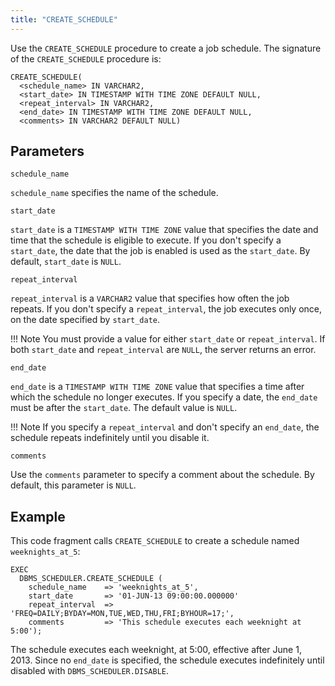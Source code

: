 ```yaml
---
title: "CREATE_SCHEDULE"
---
```


Use the `CREATE_SCHEDULE` procedure to create a job schedule. The signature of the `CREATE_SCHEDULE` procedure is:

```text
CREATE_SCHEDULE(
  <schedule_name> IN VARCHAR2,
  <start_date> IN TIMESTAMP WITH TIME ZONE DEFAULT NULL,
  <repeat_interval> IN VARCHAR2,
  <end_date> IN TIMESTAMP WITH TIME ZONE DEFAULT NULL,
  <comments> IN VARCHAR2 DEFAULT NULL)
```

## Parameters

`schedule_name`

 `schedule_name` specifies the name of the schedule.

`start_date`

 `start_date` is a `TIMESTAMP WITH TIME ZONE` value that specifies the date and time that the schedule is eligible to execute. If you don't specify a `start_date`, the date that the job is enabled is used as the `start_date`. By default, `start_date` is `NULL`.

`repeat_interval`

 `repeat_interval` is a `VARCHAR2` value that specifies how often the job repeats. If you don't specify a `repeat_interval`, the job executes only once, on the date specified by `start_date`.

 !!! Note 
    You must provide a value for either `start_date` or `repeat_interval`. If both `start_date` and `repeat_interval` are `NULL`, the server returns an error.

`end_date`

 `end_date` is a `TIMESTAMP WITH TIME ZONE` value that specifies a time after which the schedule no longer executes. If you specify a date, the `end_date` must be after the `start_date`. The default value is `NULL`.

 !!! Note
     If you specify a `repeat_interval` and don't specify an `end_date`, the schedule repeats indefinitely until you disable it.

`comments`

 Use the `comments` parameter to specify a comment about the schedule. By default, this parameter is `NULL`.

## Example

This code fragment calls `CREATE_SCHEDULE` to create a schedule named `weeknights_at_5`:

```text
EXEC
  DBMS_SCHEDULER.CREATE_SCHEDULE (
    schedule_name    => 'weeknights_at_5',
    start_date       => '01-JUN-13 09:00:00.000000'
    repeat_interval  => 'FREQ=DAILY;BYDAY=MON,TUE,WED,THU,FRI;BYHOUR=17;',
    comments         => 'This schedule executes each weeknight at 5:00');
```

The schedule executes each weeknight, at 5:00, effective after June 1, 2013. Since no `end_date` is specified, the schedule executes indefinitely until disabled with `DBMS_SCHEDULER.DISABLE`.

